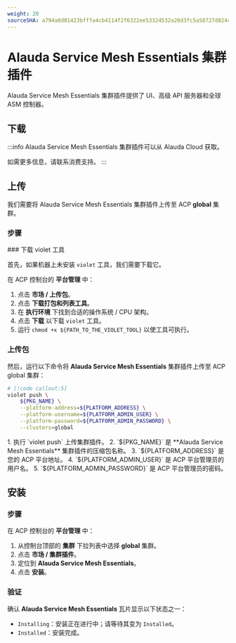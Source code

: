 ```yaml
---
weight: 20
sourceSHA: a794a8d01423bfffa4cb4114f2f6322ee53324532a20d3fc5a58727d824cf80c
---
```


# Alauda Service Mesh Essentials 集群插件

Alauda Service Mesh Essentials 集群插件提供了 UI、高级 API 服务器和全球 ASM 控制器。

## 下载

:::info
Alauda Service Mesh Essentials 集群插件可以从 Alauda Cloud 获取。

如需更多信息，请联系消费支持。
:::

## 上传

我们需要将 Alauda Service Mesh Essentials 集群插件上传至 ACP **global** 集群。

### 步骤

<Steps>
  ### 下载 violet 工具

  首先，如果机器上未安装 `violet` 工具，我们需要下载它。

  在 ACP 控制台的 **平台管理** 中：

  1. 点击 **市场 / 上传包**。
  2. 点击 **下载打包和列表工具**。
  3. 在 **执行环境** 下找到合适的操作系统 / CPU 架构。
  4. 点击 **下载** 以下载 `violet` 工具。
  5. 运行 `chmod +x ${PATH_TO_THE_VIOLET_TOOL}` 以使工具可执行。

  ### 上传包

  然后，运行以下命令将 **Alauda Service Mesh Essentials** 集群插件上传至 ACP global 集群：

  ```bash
  # [!code callout:5]
  violet push \
      ${PKG_NAME} \
      --platform-address=${PLATFORM_ADDRESS} \
      --platform-username=${PLATFORM_ADMIN_USER} \
      --platform-password=${PLATFORM_ADMIN_PASSWORD} \
      --clusters=global
  ```

  <Callouts>
    1. 执行 `violet push` 上传集群插件。
    2. `${PKG_NAME}` 是 **Alauda Service Mesh Essentials** 集群插件的压缩包名称。
    3. `${PLATFORM_ADDRESS}` 是您的 ACP 平台地址。
    4. `${PLATFORM_ADMIN_USER}` 是 ACP 平台管理员的用户名。
    5. `${PLATFORM_ADMIN_PASSWORD}` 是 ACP 平台管理员的密码。
  </Callouts>
</Steps>

## 安装

### 步骤

在 ACP 控制台的 **平台管理** 中：

1. 从控制台顶部的 **集群** 下拉列表中选择 **global** 集群。
2. 点击 **市场 / 集群插件**。
3. 定位到 **Alauda Service Mesh Essentials**。
4. 点击 **安装**。

### 验证

确认 **Alauda Service Mesh Essentials** 瓦片显示以下状态之一：

- `Installing`：安装正在进行中；请等待其变为 `Installed`。
- `Installed`：安装完成。
